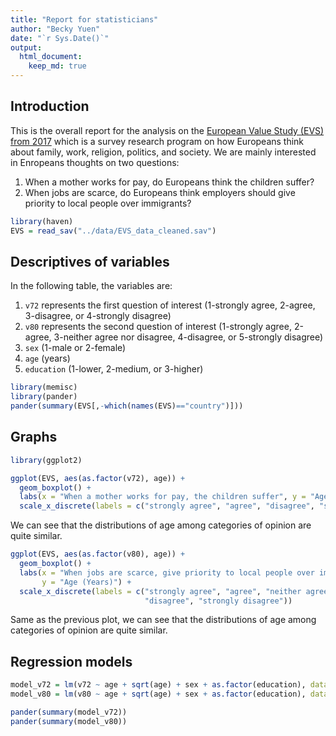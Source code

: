 ```yaml
---
title: "Report for statisticians"
author: "Becky Yuen"
date: "`r Sys.Date()`"
output:
  html_document:
    keep_md: true
---
```


## Introduction

This is the overall report for the analysis on the [European Value Study (EVS) from 2017](https://search.gesis.org/research_data/ZA7500) which is a survey research program on how Europeans think about family, work, religion, politics, and society. We are mainly interested in Enropeans thoughts on two questions:

1. When a mother works for pay, do Europeans think the children suffer?
2. When jobs are scarce, do Europeans think employers should give priority to local people over immigrants?

```r
library(haven)
EVS = read_sav("../data/EVS_data_cleaned.sav")
```

## Descriptives of variables

In the following table, the variables are:

1. `v72` represents the first question of interest (1-strongly agree, 2-agree, 3-disagree, or 4-strongly disagree)
2. `v80` represents the second question of interest (1-strongly agree, 2-agree, 3-neither agree nor disagree, 4-disagree, or 5-strongly disagree)
3. `sex` (1-male or 2-female)
4. `age` (years)
5. `education` (1-lower, 2-medium, or 3-higher)

```r
library(memisc)
library(pander)
pander(summary(EVS[,-which(names(EVS)=="country")]))
```


## Graphs


```r
library(ggplot2)

ggplot(EVS, aes(as.factor(v72), age)) + 
  geom_boxplot() + 
  labs(x = "When a mother works for pay, the children suffer", y = "Age (Years)") + 
  scale_x_discrete(labels = c("strongly agree", "agree", "disagree", "strongly disagree"))
```
We can see that the distributions of age among categories of opinion are quite similar.\

```r
ggplot(EVS, aes(as.factor(v80), age)) + 
  geom_boxplot() + 
  labs(x = "When jobs are scarce, give priority to local people over immigrants", 
       y = "Age (Years)") + 
  scale_x_discrete(labels = c("strongly agree", "agree", "neither agree nor disagree", 
                              "disagree", "strongly disagree"))
```
Same as the previous plot, we can see that the distributions of age among categories of opinion are quite similar.

## Regression models

```r
model_v72 = lm(v72 ~ age + sqrt(age) + sex + as.factor(education), data = EVS)
model_v80 = lm(v80 ~ age + sqrt(age) + sex + as.factor(education), data = EVS)

pander(summary(model_v72))
pander(summary(model_v80))
```


